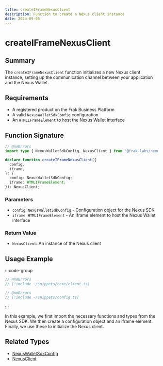 ```yaml
---
title: createIFrameNexusClient
description: Function to create a Nexus client instance
date: 2024-09-05
---
```


# createIFrameNexusClient

## Summary
The `createIFrameNexusClient` function initializes a new Nexus client instance, setting up the communication channel between your application and the Nexus Wallet.

## Requirements
- A registered product on the Frak Business Platform
- A valid `NexusWalletSdkConfig` configuration
- An `HTMLIFrameElement` to host the Nexus Wallet interface

## Function Signature

```ts twoslash
// @noErrors
import type { NexusWalletSdkConfig, NexusClient } from '@frak-labs/nexus-sdk/core';

declare function createIFrameNexusClient({
  config,
  iframe,
}: {
  config: NexusWalletSdkConfig;
  iframe: HTMLIFrameElement;
}): NexusClient;
```

### Parameters
- `config`: `NexusWalletSdkConfig` - Configuration object for the Nexus SDK
- `iframe`: `HTMLIFrameElement` - An iframe element to host the Nexus Wallet interface

### Return Value
- `NexusClient`: An instance of the Nexus client

## Usage Example

:::code-group
```ts twoslash [client.ts]
// @noErrors
// [!include ~/snippets/core/client.ts]
```
```ts twoslash [config.ts]
// @noErrors
// [!include ~/snippets/config.ts]
```
:::

In this example, we first import the necessary functions and types from the Nexus SDK. We then create a configuration object and an iframe element. Finally, we use these to initialize the Nexus client.

## Related Types
- [NexusWalletSdkConfig](/wallet-sdk/api/types/NexusWalletSdkConfig)
- [NexusClient](/wallet-sdk/api/types/NexusClient)
